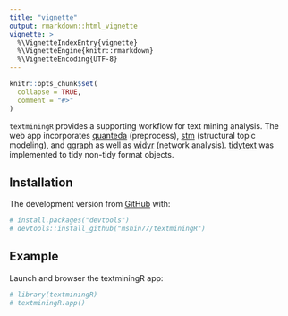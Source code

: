 ```yaml
---
title: "vignette"
output: rmarkdown::html_vignette
vignette: >
  %\VignetteIndexEntry{vignette}
  %\VignetteEngine{knitr::rmarkdown}
  %\VignetteEncoding{UTF-8}
---
```


```r
knitr::opts_chunk$set(
  collapse = TRUE,
  comment = "#>"
)
```

`textminingR` provides a supporting workflow for text mining analysis. The web app incorporates [quanteda](https://github.com/quanteda/quanteda) (preprocess), [stm](https://github.com/bstewart/stm) (structural topic modeling), and [ggraph](https://github.com/thomasp85/ggraph) as well as [widyr](https://github.com/dgrtwo/widyr) (network analysis). [tidytext](https://github.com/cran/tidytext) was implemented to tidy non-tidy format objects.

## Installation

The development version from [GitHub](https://github.com/) with:

```r
# install.packages("devtools")
# devtools::install_github("mshin77/textminingR")
```

## Example

Launch and browser the textminingR app:

```r
# library(textminingR)
# textminingR.app()
```
